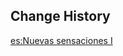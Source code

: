 {{Event
|name              = Test Run - Venti, Barbara, Fischl
|image             = Test Run - Character Trial Event Venti-Barbara-Fischl.jpg
|type              = In-Game
|type2             = Test Run
|time_known        = yes
|time_start        = 2020-09-28 10:00:00
|time_start_offset = UTC+8
|time_end          = 2020-10-18 17:59:59
}}

{{Test Run
|character_5_1 = Venti
|rewards_5_1   = Primogem*20
|party_5_1     = Xiangling
|character_4_1 = Barbara
|rewards_4_1   = Adventurer's Experience*6
|party_4_1     = Kaeya
|character_4_2 = Fischl
|rewards_4_2   = Mystic Enhancement Ore*3
|party_4_2     = Amber,Kaeya
|wish          = Ballad in Goblets/2020-09-28
|orbs          = 0
}}

==Change History==
{{Change History|1.0}}
[[es:Nuevas sensaciones I]]